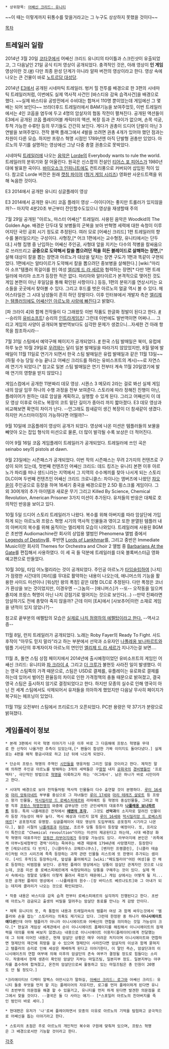  * 상위항목: [[어쌔신 크리드: 유니티]]
~~이 때는 이렇게까지 뒤통수를 맞을거라고는 그 누구도 상상하지 못했을 것이다~~

[[목차]]
== 트레일러 일람 ==
{{{#!html
<iframe width="640" height="360" src="//www.youtube-nocookie.com/embed/P5eGRnbZ0fo" frameborder="0" allowfullscreen></iframe>
}}}
2014년 3월 20일 [[코타쿠]]에서 어쌔신 크리드 유니티의 타이틀과 스크린샷이 유출되었고, 그 다음날인 21일 공식 티저 영상이 공개되었다. 충격적인 것은, 아래 영상이 '''인 게임''' 영상이란 것.([http://metro.co.uk/2014/03/21/assassins-creed-unity-confirmed-for-2014-teaser-trailer-now-live-4672363/ #]) 다만 최종 완성 단계가 아니라 알파 버전의 영상이라고 한다. 영상 속에 나오는 큰 건물이 바로 [[노트르담 대성당]].

{{{#!html
<iframe width="640" height="360" src="//www.youtube.com/embed/zNIS1zAqV4A" frameborder="0" allowfullscreen></iframe>}}}
2014년 [[E3]]에서 공개된 시네마틱 트레일러. 벙커 힐 전투를 배경으로 한 3편의 시네마틱 트레일러처럼, 이번에도 실제 역사적 사건인 [바스티유 감옥 습격사건]을 배경으로 했다. ~~실제 바스티유 공방전에서 수비대는 합쳐서 110명 뿐이었는데 게임에선 그 몇 배는 되어 보인다~~ 브라더후드 트레일러에서 BAM기능을 보여주었듯, 이번 트레일러에서는 4인 코옵을 염두에 두고 4명의 암살자의 협동 작전이 펼쳐진다. 공개된 액션들이 E3에서 공개된 코옵 플레이어블 캐릭터의 액션, 복장 등과 큰 차이가 없으며, 손목 석궁, 투척 가능한 수류탄 등의 무기들도 간간히 보인다. 게다가 권총이 드디어 단발이 아닌 3연발을 보여주었다. 전작 블랙 플래그에서 4발을 쏘려면 권총 4개가 있어야 했던 점과는 차원이 다른 모습. 하지만 프랑스 혁명 시점인 1789년엔 아직 단발형 권총만 있었다. 아르노의 무기를 설명하는 영상에선 그냥 다중 총열 권총으로 못박았다.

시네마틱 [[트레일러]]에 나오는 [[음악]]은 [[Lorde]]의 Everybody wants to rule the world. 트레일러의 분위기와 잘 어울린다.﻿ 원곡은 신스팝의 전설인 [[티어스 포 피어스]]가 1980년대에 발표한 곡이다. [[바이오쇼크 인피니트]]에도 컨트리풍으로 커버되어 삽입된 적이 있다. 참고로 Lorde 버전은 원래 [[캣칭 파이어]] ([[헝거 게임 시리즈]]) 영화판 사운드트랙을 위해 녹음한 것이다.

{{{#!html
<iframe width="640" height="360" src="//www.youtube.com/embed/gT3gI58yPmI" frameborder="0" allowfullscreen></iframe>
}}}
E3 2014에서 공개한 유니티 싱글플레이 영상

{{{#!html
<iframe width="640" height="360" src="//www.youtube.com/embed/PNSCbztx-ek" frameborder="0" allowfullscreen></iframe>
}}}
E3 2014에서 공개한 유니티 코옵 플레이 영상 --아이디어는 좋지만 트롤러가 있지않을까?--
마지막 4분20초 부근부터 잔인할수도있으니 영상을 재생할때 주의

{{{#!html
<iframe width="640" height="360" src="//www.youtube.com/embed/783PsQcNX9c" frameborder="0" allowfullscreen></iframe>}}}
7월 29일 공개된 "아르노, 마스터 어쌔신" 트레일러. 사용된 음악은 Woodkid의 The Golden Age. 배경은 단두대 및 보병들의 군복을 보아 반혁명 세력에 대한 숙청이 이루어지던 국민 공회 시기 정도로 추정된다. 여러 모로 [어쌔신 크리드] 1편 트레일러의 향수를 불러일으키는 구성이다. 사형장,[* 어크 1편에서는 교수형장, 유니티에서는 단두대.] 사형 집행 중 난입하는 어쌔신 주인공, 사형대 앞을 지키는 다수의 적병을 칼싸움으로 쓰러뜨리고 '''공중으로 도약해서 칼을 뽑으려던 적을 히든 블레이드로 살해하는 장면,'''[* 살해 대상이 칼을 뽑는 장면과 아르노가 대상을 덮치는 장면 구도가 1편과 똑같이 구현되었다. 1편에서는 알타이르가 도약해서 칼을 뽑으려던 중보병을 살해한다.] [wiki:"마리아 소프"템플러 목걸이를 한] 여성 [[엘리제 드 라 세르]]와 협력하는 장면[* 다만 1편 트레일러에 마리아 소프가 등장한 적은 없다. 마리아와 알타이르가 본격적으로 맺어진 것도 게임 본편이 아닌 후일담을 통해 확인된 사항이다.] 등등, 1편의 분위기를 연상시키는 요소들을 곳곳에서 찾아볼 수 있다. 그리고 후드를 벗은 아르노의 얼굴 역시 볼 수 있다. 헤어스타일은 그 시대 남성들이 흔히 하던 장발이다. 이후 인터뷰에서 개발자 측은 [http://www.polygon.com/2014/8/15/6007033/assassins-creed-unitys-love-story-is-serious-and-mature-says-ubisoft 엘리제는 템플러임에도 어쌔신인 아르노와 사랑에 빠진다]고 밝혔다.

[파 크라이 4]와 함께 전작들이 다 그래왔듯 이번 작품도 한글화 정발이 된다고 한다. [http://gamefocus.co.kr/detail.php?number=35340 #] --승리의 [[유비소프트]]! 승리의 [[인트라게임즈]]! 그런데 이번에도 발번역이면 어쩌나…. 그리고 게임의 사양이 공개되며 발번역보다도 심각한 문제가 생겼으니…자세한 건 아래 항목을 참조하시라--

7월 31일 스팀에서 예약구매 페이지가 공개되었다. [http://store.steampowered.com/app/289650/?snr=1_4_4__105_6 #] 한국 스팀 발매일은 북미, 유럽에 하루 늦은 10월 29일로 [[와치독|우려]]와는 달리 일본 발매일을 따라가지 않았었지만, 8월 말에 발매일이 11월 11일로 연기가 되면서 한국 스팀 발매일은 유럽 발매일과 같은 11월 13일~~(하필 수능 당일 수능 끝나고 어쌔신 크리드를 하라는 유비스프트의 계시)~~로 자연스레 연기가 되었다.[* 참고로 일본 스팀 발매일은 연기 전부터 계속 11월 20일였기에 발매 연기의 영향을 받지 않았다.]

{{{#!html
<iframe width="640" height="360" src="//www.youtube.com/embed/Zj9sLpWpgQI" frameborder="0" allowfullscreen></iframe>
}}}
게임스컴에서 공개한 11분짜리 데모 영상. 시퀀스 3 메모리 2라는 걸로 봐선 실제 게임 내의 암살 임무 하나의 수행 과정을 전부 보여준다. 스토리에 따라 정해진 진행이 아닌, 플레이어가 원하는 대로 암살을 계획하고, 실행할 수 있게 된다. 그리고 어째선지 이 데모 영상 이후로 아르노 복장의 코트 밑단 길이가 종아리 까지 짧아졌다. E3 데모 영상과 비교해보면 확연히 차이가 난다. --안그래도 참새같이 생긴 복장이 더 참새같이 생겼다. 하지만 커스터마이징이 가능하다면 어떨까?--

{{{#!html
<iframe width="640" height="360" src="//www.youtube.com/embed/EL2_h3eAgNg" frameborder="0" allowfullscreen></iframe>
}}}
9월 10일에 코옵플레이 영상이 공개가 되었다. 영상에 나온 미션은 템플러들의 보물을 빼앗아 오는 잡입 형식의 미션으로 물론, 더 많이 발각될 수록 보상은 더 적어진다.

{{{#!html
<iframe width="640" height="360" src="//www.youtube.com/embed/_1Ig4S_BSkY" frameborder="0" allowfullscreen></iframe>
}}}
이어 9월 16일 코옵 게임플레이 트레일러가 공개되었다. 트레일러에 쓰인 곡은 seinabo sey의 pistols at dawn.

{{{#!html
<iframe width="640" height="360" src="//www.youtube.com/embed/ykfY-u8rvmY" frameborder="0" allowfullscreen></iframe>
}}}
9월 23일에는 시즌패스가 공개되었다. 이번 작의 시즌패스는 무려 2가지의 컨텐츠로 구성이 되어 있는데, 첫번째 컨텐츠인 어쌔신 크리드: 데드 킹즈는 유니티 본편 이후 아르노가 파리를 떠나 생드니라는 지역에서 그 지역의 수수께끼를 찾아 나서게 되는 스토리 DLC이며 두번째 컨텐츠인 어쌔신 크리드 크로니클스: 차이나는 앰버즈에 나왔던 [[챠오 윤]]이 주인공으로 등장을 하며 16세기 중국을 배경으로한 2.5D 횡스크롤 게임이다. 그 외 30여개의 추가 아이템과 새로운 무기 그리고 Killed By Science, Chemical Revolution, American Prisoner 3가지 미션이 추가된다. 유저들의 반응은 대체로 호의적인 반응을 보이고 있다.

{{{#!html
<iframe width="640" height="360" src="//www.youtube.com/embed/cwV5GZUy6v4" frameborder="0" allowfullscreen></iframe>
}}}
10월 5일 드디어 스토리 트레일러가 나왔다. 복수를 위해 아버지를 따라 암살단에 가입하게 되는 아르노와 프랑스 혁명 시기의 역사적 인물들과 엮이고 또한 분열된 템플러 내의 아버지의 복수를 위해 움직이는 엘리제의 모습이 나와있다. 트레일러에 사용된 BGM은 초반엔 Audiomachine란 회사의 상업용 앨범인 Phenomena 앨범 중에서 [http://www.youtube.com/watch?v=Ti8t9LILeY8 Legends of Destiny]를, 후반엔 [http://www.youtube.com/watch?v=05-Edj8Jz2o Lords of Lankhmar]를, 그리고 중반은 Immediate Music이란 회사의 Themes for Orchestra and Choir 2 앨범 중 [http://www.youtube.com/watch?v=rc1YoWhxG9U Barbarians At the Gate]를 편집해서 사용하였다. 이 세 곡 들 덕분에 트레일러를 더욱 블록버스터급 영화 예고편으로 만들었다.

{{{#!html
<iframe width="640" height="360" src="//www.youtube.com/embed/BND6yr0CfRw" frameborder="0" allowfullscreen></iframe>
}}}
10월 30일, 타임 어노멀리라는 것이 공개되었다. 주인공 아르노가 [[타임슬립]]하여 [나치]가 점령한 시간대의 [파리]를 무대로 활약하는 내용이 나오는데, 애니머스의 기능을 활용한 사이드 미션이나 [워싱턴 왕의 폭정] 같은 대형 DLC로 추정된다. 다만 폭정은 코너가 환상을 보는 것이었지만, 이경우엔 --그놈의-- [애니머스]가 --또-- 오작동을 일으켜 졸지에 프랑스 혁명이 아닌 나치 강점기로 떨어지는 것으로 보인다(...) --만약 진짜라면 암살하기도 전에 총맞아 죽지 않을까? 근데 이미 [EA]에서 [사보추어|이런 소재로 게임을 낸적이 있지 않았나?]--

참고로 끝부분의 에펠탑의 모습은 [http://historoda.com/wp-content/uploads/2013/03/JLdnKPy.jpg 실제로 나치 점령하의 에펠탑이라고 한다.] --역사고증--

{{{#!html
<iframe width="640" height="360" src="//www.youtube.com/embed/sLny6jPTj1w" frameborder="0" allowfullscreen></iframe>
}}}
11월 8일, 런치 트레일러가 공개되었다. 노래는 Roby Fayer의 Ready To Fight. 사드 후작이 "아무도 믿지 말라"라고 하는 부분에서 선악과 소유자인 [[나폴레옹 보나파르트]]와 템플 기사단의 후계자이자 아르노의 연인인 [[엘리제 드 라 세르]]가 지나가는걸 보면….

11월 초, 돌연 스팀 상점 페이지에서 2014년에 출시예정이었던 유비소프트의 게임인 어쌔신 크리드: 유니티와 [[파 크라이 4]], 그리고 [[더 크루]]가 불현듯 사라진 일이 발생했다. 이는 영국 스팀쪽의 가격 때문으로, 스팀은 USD로 결제를, 유플레이는 유로화로 결제를 하는데 있어서 벌어진 환율등의 차이로 인한 가격정책의 충돌 때문으로 밝혀졌고, 결국 영국 스팀은 출시하지 않기로 결정되었다고 한다. 하지만 모종의 실수로 인해 영국이 아닌 전 세계 스팀에서도 삭제되어서 유저들을 의아하게 했었지만 다음날 무사히 페이지가 복구되는 헤프닝이 있었다.

11월 11일 오전부터 스팀에서 프리로드가 오픈되었다. PC판 용량은 약 37기가 분량으로 밝혀졌다.
== 게임플레이 정보 ==
 * 본래 3편에서 미국 혁명 이야기가 나온 이후 바로 그 다음해에 프랑스 혁명을 무대로 한 신작이 나올거란 추측이 있었는데,[* 팬들이 합성한 가짜 이미지도 돌아다녔다.] 실제로는 4편을 해적 황금시대로 하고 1년 뒤에 나오게 되었다. 

 * 단순히 프랑스 혁명의 주역인 [[시민]]들을 영웅처럼 그리진 않을 것이라고 한다. 제작진 말에 의하면 주인공 아르노를 방해하는 3개의 세력들은 구[[왕정]] 내지 [[공화국]]의 [[경비병]]들인 '프로텍터', 극단적인 방법으로 [[혁명]]을 이룩하고자 하는 '어그레서'. 남은 하나가 바로 시민이라고 한다.

 * 시대적 배경으로 보아 전작들처럼 역사적 인물들이 다수 출연할 것이 분명하다. [[루이 16세]]와 [[마리 앙투아네트]] 부부를 중심으로 그 자녀들인 [[루이 17세]]와 [[마리 테레즈 샬로트]] 등 프랑스 왕가 인물들, [[막시밀리앙 드 로베스피에르]]와 라파예트 등 혁명의 중심인물들, 그리고 혁명 직후 [[프랑스 혁명전쟁]]의 와중에 급부상한 신진 군인세력의 대표주자 '''[[나폴레옹 보나파르트]]''' 등등. 특히 나폴레옹은 전작에서 '''[[에덴의 조각]]''',  그것도 '''선악과'''의 소지자로 알려진 인물이라 등장 가능성이 매우 높다. 역시 예상과 다르지 않게 [[루이 16세]]와 [[막시밀리앙 드 로베스피에르]][* 공포정치로 유명함. 싱글플레이어 데모 영상의 도입부에도 공포정치 시기라고 나온다.], 젊은 시절의 [[나폴레옹]]과 [[미라보]], 조르주 당통 등등이 등장할 예정이다. 또, 프리오더 특전으로 "Chemical revoultion"이라는 미션이 제공된다고 하는데, 시대 배경상 화학 혁명의 대표주자인 [[앙투안 라부아지에]]가 등장할 가능성도 있다. 라부아지에 본인은 '귀족에게 아부+징세청부인 경력'이라는 죽여주는 배경 때문에 1794년에 사망했지만. 등장한다면 [레오나르도 다 빈치], [니콜라우스 코페르니쿠스], [벤자민 프랭클린], [니콜라 테슬라]처럼 어크 시리즈에 족족 등장하는 과학 관련 인물들 리스트에 또 한명이 추가되는 셈이다. [사드 후작]도 등장하는데, 앞섶을 풀어헤치고 [wiki:"페도필리아"어린 여성]을 낀 채로 등장하는 비범함을 보인다. 공개된 플레이 영상에서는 당통이 암살단 관계자인 것으로 나오는데, 코옵 미션 중 로베스피에르에게 숙청당하려는 당통을 구해주는 것이 있다. 실제 역사 속에서는 정말로 당통이 이렇게 몰려서 죽었기 때문에(…) 게임 상에서는 어떻게 될 지...또한 공개된 플레이 영상에서 --나폴레옹의 원수--[장 바티스트 베르나도트]와 그 아내가 되는 데지레 클라리가 나오는 것으로 확인되었다.

 * 작중 내용은 바스티유 감옥 습격 전부터 로베스피에르의 실각까지 진행된다고 한다. 초반에 아르노가 감금되고 출생의 비밀을 알려주는 암살단 동료를 만나는 게 감방 안이다.

 * 제목 유니티의 뜻, 즉 통합의 내용과 트레일러속의 템플러 여성 과 함께 싸우는것에서 '템플러와 손을 잡는' 스토리라는 의혹도 제기되고 있다. 그런데 한정판 중 하나가 '''이니시에이트 에디션'''인데 아마 템플러가 아니라 이니시에이트와 어쌔신의 연합을 의미하는 것일 가능성이 크다.[* 현실과 게임상 세계관에서 숀이 이니시에이트 홈페이지를 해킹해서 이니시에이트의 잠재력을 대의를 위해 써보지 않겠냐는 내용으로 이니시에이트 이용자(플레이어)에게 전달했는데 그 뒤에 이어진 내용은, 현재 암살단 상황은 매우 어려운 처지이며 이니시에이트와 연합하면 형제단의 재건에 희망을 걸 수 있으며 형제단이 사라진다면 암살자의 이상과 함께 묻혀지고 템플러의 승리로 인해 세상은 패배하게 된다고 이야기한다, 이 말인 즉슨, 암살단과의 이니시에이츠의 연합 여부에 의해 이후의 암살단의 존속 여부가 결정될 정도로 힘들다는 소리다. 작중에서 현재 생존이 확인된 암살단 지부는 마일즈팀, 일본지부 정도. 일본지부는 야쿠자를 흡수하여 합쳐졌고, 온전히 암살단으로써 활동하고 있는 마일즈팀은 총 인원이 20명도 안 될 정도다.]

 *크리에이티브 디렉터 알렉스 아만시오가 말하길, [[어쌔신 크리드: 로그]]와 어쌔신 크리드: 유니티 둘중 무엇을 먼저 할 지는 플레이어의 자유지만, 로그를 먼저 플레이하게 된다면 유니티 초반부의 의문점을 해결 할 수 있을거고, 유니티를 먼저 하게 된다면 발견한 의문점을 로그에서 찾을 것이다. --결국은 둘 다 사라는 얘기-- [*스포일러 아르노의 친아버지를 죽인 범인이 바로 셰이.]

 * 현대편은 유저가 '나'로써 플레이하면서 모종의 이유로 아르노의 기억을 탐험하고 궁극적으로 어쌔신을 돕는 이야기라고 한다.

 * 스토리의 초점은 주로 아르노의 개인적인 복수와 구원에 맞춰져 있으며, 프랑스 혁명은 그 배경으로서만 기능할 것이라고 한다.
[[각주]]
